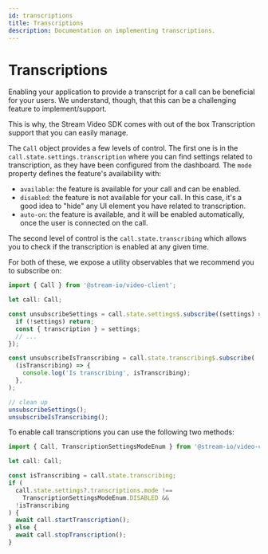 ```yaml
---
id: transcriptions
title: Transcriptions
description: Documentation on implementing transcriptions.
---
```


# Transcriptions

Enabling your application to provide a transcript for a call can be beneficial for your users. We understand, though, that this can be a challenging feature to implement/support.

This is why, the Stream Video SDK comes with out of the box Transcription support that you can easily manage.

The `Call` object provides a few levels of control. The first one is in the `call.state.settings.transcription` where you can find settings related to transcription, as they have been configured from the dashboard.
The `mode` property defines the feature's availability with:

- `available`: the feature is available for your call and can be enabled.
- `disabled`: the feature is not available for your call. In this case, it's a good idea to "hide" any UI element you have related to transcription.
- `auto-on`: the feature is available, and it will be enabled automatically, once the user is connected on the call.

The second level of control is the `call.state.transcribing` which allows you to check if the transcription is enabled at any given time.

For both of these, we expose a utility observables that we recommend you to subscribe on:

```typescript
import { Call } from '@stream-io/video-client';

let call: Call;

const unsubscribeSettings = call.state.settings$.subscribe((settings) => {
  if (!settings) return;
  const { transcription } = settings;
  // ...
});

const unsubscribeIsTranscribing = call.state.transcribing$.subscribe(
  (isTranscribing) => {
    console.log('Is transcribing', isTranscribing);
  },
);

// clean up
unsubscribeSettings();
unsubscribeIsTranscribing();
```

To enable call transcriptions you can use the following two methods:

```typescript
import { Call, TranscriptionSettingsModeEnum } from '@stream-io/video-client';

let call: Call;

const isTranscribing = call.state.transcribing;
if (
  call.state.settings?.transcriptions.mode !==
    TranscriptionSettingsModeEnum.DISABLED &&
  !isTranscribing
) {
  await call.startTranscription();
} else {
  await call.stopTranscription();
}
```
